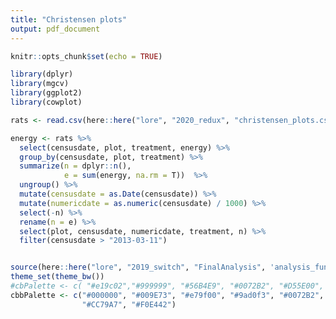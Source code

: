 ```yaml
---
title: "Christensen plots"
output: pdf_document
---
```


```r
knitr::opts_chunk$set(echo = TRUE)
```

```r

library(dplyr)
library(mgcv)
library(ggplot2)
library(cowplot)

rats <- read.csv(here::here("lore", "2020_redux", "christensen_plots.csv"))

energy <- rats %>%
  select(censusdate, plot, treatment, energy) %>%
  group_by(censusdate, plot, treatment) %>%
  summarize(n = dplyr::n(),
            e = sum(energy, na.rm = T))  %>%
  ungroup() %>%
  mutate(censusdate = as.Date(censusdate)) %>%
  mutate(numericdate = as.numeric(censusdate) / 1000) %>%
  select(-n) %>%
  rename(n = e) %>%
  select(plot, censusdate, numericdate, treatment, n) %>%
  filter(censusdate > "2013-03-11")


source(here::here("lore", "2019_switch", "FinalAnalysis", 'analysis_functions.R'))
theme_set(theme_bw())
#cbPalette <- c( "#e19c02","#999999", "#56B4E9", "#0072B2", "#D55E00", "#F0E442", "#009E73", "#CC79A7")
cbbPalette <- c("#000000", "#009E73", "#e79f00", "#9ad0f3", "#0072B2", "#D55E00", 
                "#CC79A7", "#F0E442")
```
